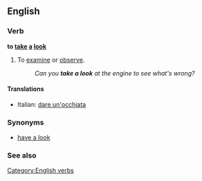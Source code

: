 ==English==

===Verb===
'''to [[take]] [[a]] [[look]]''' [[Category:English verbs]]

# {{idiom}} {{intransitive}} To [[examine]] or [[observe]].
#:''Can you '''take a look''' at the engine to see what's wrong?''

====Translations====
{{trans-top}}
*Italian: {{idiom}} [[dare un'occhiata]]

===Synonyms===
*[[have a look]]

===See also===
{{see|Appendix:Collocations of do, have, make, and take}}